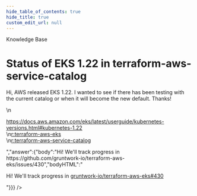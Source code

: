 ```yaml
---
hide_table_of_contents: true
hide_title: true
custom_edit_url: null
---
```



<CenterLayout>
<span class="title">Knowledge Base</span>
<h1>Status of EKS 1.22 in terraform-aws-service-catalog</h1>
<GitHub json={{"id":"D_kwDOF8slf84APS-b","number":358,"author":{"login":"BrianMusson"},"title":"Status of EKS 1.22 in terraform-aws-service-catalog","body":"Hi, AWS released EKS 1.22. I wanted to see if there has been testing with the current catalog or when it will become the new default. Thanks!\r\n\r\nhttps://docs.aws.amazon.com/eks/latest/userguide/kubernetes-versions.html#kubernetes-1.22\r\n[r:terraform-aws-eks](https://github.com/gruntwork-io/terraform-aws-eks)\r\n[r:terraform-aws-service-catalog](https://github.com/gruntwork-io/terraform-aws-service-catalog)","bodyHTML":"<p dir=\"auto\">Hi, AWS released EKS 1.22. I wanted to see if there has been testing with the current catalog or when it will become the new default. Thanks!</p>\n<p dir=\"auto\"><a href=\"https://docs.aws.amazon.com/eks/latest/userguide/kubernetes-versions.html#kubernetes-1.22\" rel=\"nofollow\">https://docs.aws.amazon.com/eks/latest/userguide/kubernetes-versions.html#kubernetes-1.22</a><br>\n<a href=\"https://github.com/gruntwork-io/terraform-aws-eks\">r:terraform-aws-eks</a><br>\n<a href=\"https://github.com/gruntwork-io/terraform-aws-service-catalog\">r:terraform-aws-service-catalog</a></p>","answer":{"body":"Hi! We'll track progress in https://github.com/gruntwork-io/terraform-aws-eks/issues/430","bodyHTML":"<p dir=\"auto\">Hi! We'll track progress in <a class=\"issue-link js-issue-link\" data-error-text=\"Failed to load title\" data-id=\"1204649106\" data-permission-text=\"Title is private\" data-url=\"https://github.com/gruntwork-io/terraform-aws-eks/issues/430\" data-hovercard-type=\"issue\" data-hovercard-url=\"/gruntwork-io/terraform-aws-eks/issues/430/hovercard\" href=\"https://github.com/gruntwork-io/terraform-aws-eks/issues/430\">gruntwork-io/terraform-aws-eks#430</a></p>"}}} />

</CenterLayout>
  

<!-- ##DOCS-SOURCER-START
{
  "sourcePlugin": "github-discussions",
  "hash": "8d9a6001dfe7f604142aadd93b7bfb22"
}
##DOCS-SOURCER-END -->

